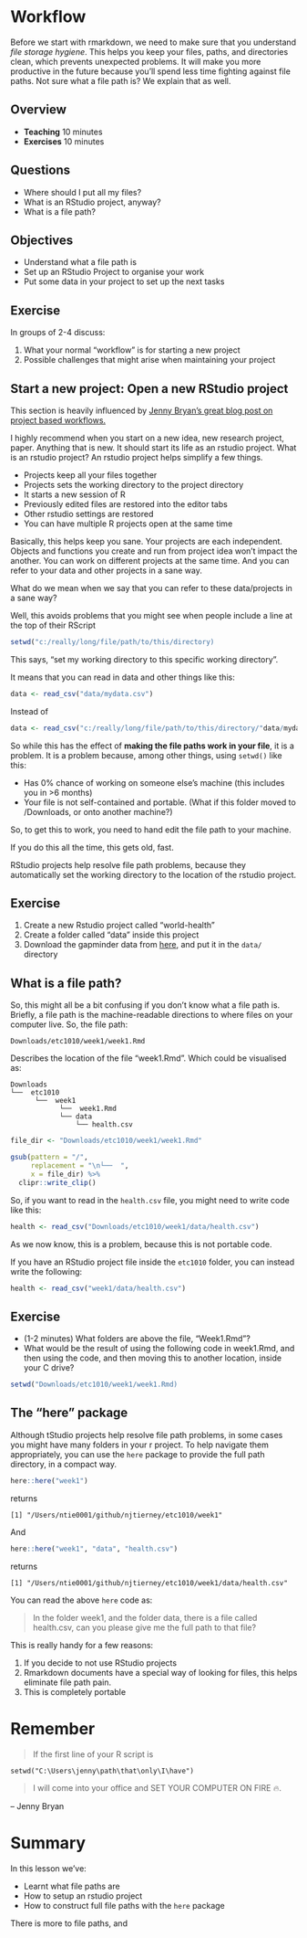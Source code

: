 # Workflow

Before we start with rmarkdown, we need to make sure that you understand _file storage hygiene_. This helps you keep your files, paths, and directories clean, which prevents unexpected problems. It will make you more productive in the future because you'll spend less time fighting against file paths. Not sure what a file path is? We explain that as well.

## Overview

* **Teaching** 10 minutes
* **Exercises** 10 minutes

## Questions

* Where should I put all my files?
* What is an RStudio project, anyway?
* What is a file path?

## Objectives

* Understand what a file path is
* Set up an RStudio Project to organise your work
* Put some data in your project to set up the next tasks

## Exercise {.exercise}

In groups of 2-4 discuss:

1. What your normal "workflow" is for starting a new project
2. Possible challenges that might arise when maintaining your project

## Start a new project: Open a new RStudio project

This section is heavily influenced by [Jenny Bryan's great blog post on project based workflows.](https://www.tidyverse.org/articles/2017/12/workflow-vs-script/)

I highly recommend when you start on a new idea, new research project, paper. Anything that is new. It should start its life as an rstudio project. What is an rstudio project? An rstudio project helps simplify a few things. 

* Projects keep all your files together
* Projects sets the working directory to the project directory
* It starts a new session of R
* Previously edited files are restored into the editor tabs
* Other rstudio settings are restored
* You can have multiple R projects open at the same time

Basically, this helps keep you sane. Your projects are each independent. Objects and functions you create and run from project idea won't impact the another. You can work on different projects at the same time. And you can refer to your data and other projects in a sane way.

What do we mean when we say that you can refer to these data/projects in a sane way?

Well, this avoids problems that you might see when people include a line at the top of their RScript

```r
setwd("c:/really/long/file/path/to/this/directory)
```

This says, "set my working directory to this specific working directory".

It means that you can read in data and other things like this:

```r
data <- read_csv("data/mydata.csv")
```

Instead of

```r
data <- read_csv("c:/really/long/file/path/to/this/directory/"data/mydata.csv")
```

So while this has the effect of **making the file paths work in your file**, it is a problem.
It is a problem because, among other things, using `setwd()` like this:

* Has 0% chance of working on someone else's machine (this includes you in >6 months)
* Your file is not self-contained and portable. (What if this folder moved to /Downloads, or onto another machine?)

So, to get this to work, you need to hand edit the file path to your machine. 

If you do this all the time, this gets old, fast.

RStudio projects help resolve file path problems, because they automatically set the working directory to the location of the rstudio project.

## Exercise

1. Create a new Rstudio project called "world-health"
2. Create a folder called "data" inside this project
3. Download the gapminder data from [here](https://raw.githubusercontent.com/njtierney/rmd4sci/master/data/gapminder.csv), and put it in the `data/` directory

## What is a file path?
  
So, this might all be a bit confusing if you don't know what a file path is. Briefly, a file path is the machine-readable directions to where files on your computer live. So, the file path:

```
Downloads/etc1010/week1/week1.Rmd
```

Describes the location of the file "week1.Rmd". Which could be visualised as:

```
Downloads
└──  etc1010
      └──  week1
            └──  week1.Rmd
            └── data
                └── health.csv
```

```r
file_dir <- "Downloads/etc1010/week1/week1.Rmd"

gsub(pattern = "/", 
     replacement = "\n└──  ", 
     x = file_dir) %>%
  clipr::write_clip()

```

So, if you want to read in the `health.csv` file, you might need to write code like this:

```r
health <- read_csv("Downloads/etc1010/week1/data/health.csv")
```

As we now know, this is a problem, because this is not portable code.

If you have an RStudio project file inside the `etc1010` folder, you can instead write the following:

```r
health <- read_csv("week1/data/health.csv")
```

## Exercise {.exercise}

* (1-2 minutes) What folders are above the file, "Week1.Rmd"?
* What would be the result of using the following code in week1.Rmd, and then using the code, and then moving this to another location, inside your C drive?

```r
setwd("Downloads/etc1010/week1/week1.Rmd)
```

## The "here" package

Although tStudio projects help resolve file path problems, in some cases you might have many folders in your r project. To help navigate them appropriately, you can use the `here` package to provide the full path directory, in a compact way.

```r
here::here("week1")
```

returns

```
[1] "/Users/ntie0001/github/njtierney/etc1010/week1"
```

And 

```r
here::here("week1", "data", "health.csv")
```

returns

```
[1] "/Users/ntie0001/github/njtierney/etc1010/week1/data/health.csv"
```

You can read the above `here` code as:

> In the folder week1, and the folder data, there is a file called health.csv, can you please give me the full path to that file? 

This is really handy for a few reasons:

1. If you decide to not use RStudio projects
2. Rmarkdown documents have a special way of looking for files, this helps eliminate file path pain.
3. This is completely portable

# Remember

> If the first line of your R script is 
```
setwd("C:\Users\jenny\path\that\only\I\have")
```
> I will come into your office and SET YOUR COMPUTER ON FIRE 🔥.

-- Jenny Bryan

# Summary

In this lesson we've:

* Learnt what file paths are
* How to setup an rstudio project
* How to construct full file paths with the `here` package

There is more to file paths, and 
